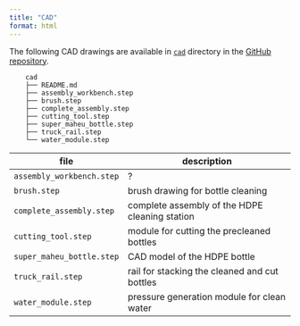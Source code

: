 ```yaml
---
title: "CAD"
format: html
---
```


The following CAD drawings are available in [`cad`](cad/) directory in the [GitHub repository](https://github.com/Global-Health-Engineering/pre-cleaning-system-design-for-HDPE-bottles).

```
    cad
    ├── README.md
    ├── assembly_workbench.step
    ├── brush.step
    ├── complete_assembly.step
    ├── cutting_tool.step
    ├── super_maheu_bottle.step
    ├── truck_rail.step
    └── water_module.step
```


| file                      | description                                    |
| ------------------------- | ---------------------------------------------- |
| `assembly_workbench.step` | ?                                              |
| `brush.step`              | brush drawing for bottle cleaning              |
| `complete_assembly.step`  | complete assembly of the HDPE cleaning station |
| `cutting_tool.step`       | module for cutting the precleaned bottles      |
| `super_maheu_bottle.step` | CAD model of the HDPE bottle                   |
| `truck_rail.step`         | rail for stacking the cleaned and cut bottles  |
| `water_module.step`       | pressure generation module for clean water     |
